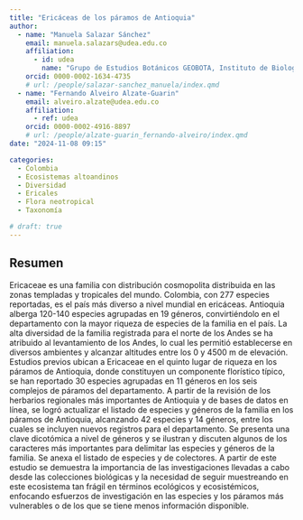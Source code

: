 ```yaml
---
title: "Ericáceas de los páramos de Antioquia"
author:
  - name: "Manuela Salazar Sánchez"
    email: manuela.salazars@udea.edu.co
    affiliation:
      - id: udea
        name: "Grupo de Estudios Botánicos GEOBOTA, Instituto de Biología, Facultad de Ciencias Exactas y Naturales, Universidad de Antioquia UdeA"
    orcid: 0000-0002-1634-4735
    # url: /people/salazar-sanchez_manuela/index.qmd
  - name: "Fernando Alveiro Alzate-Guarin"
    email: alveiro.alzate@udea.edu.co
    affiliation:
      - ref: udea
    orcid: 0000-0002-4916-8897
    # url: /people/alzate-guarin_fernando-alveiro/index.qmd
date: "2024-11-08 09:15"

categories:
  - Colombia
  - Ecosistemas altoandinos
  - Diversidad
  - Ericales
  - Flora neotropical
  - Taxonomía

# draft: true
---
```


## Resumen

Ericaceae es una familia con distribución cosmopolita distribuida en las zonas templadas y tropicales del mundo. Colombia, con 277 especies reportadas, es el país más diverso a nivel mundial en ericáceas. Antioquia alberga 120-140 especies agrupadas en 19 géneros, convirtiéndolo en el departamento con la mayor riqueza de especies de la familia en el país. La alta diversidad de la familia registrada para el norte de los Andes se ha atribuido al levantamiento de los Andes, lo cual les permitió establecerse en diversos ambientes y alcanzar altitudes entre los 0 y 4500 m de elevación. Estudios previos ubican a Ericaceae en el quinto lugar de riqueza en los páramos de Antioquia, donde constituyen un componente florístico típico, se han reportado 30 especies agrupadas en 11 géneros en los seis complejos de páramos del departamento. A partir de la revisión de los herbarios regionales más importantes de Antioquia y de bases de datos en línea, se logró actualizar el listado de especies y géneros de la familia en los páramos de Antioquia, alcanzando 42 especies y 14 géneros, entre los cuales se incluyen nuevos registros para el departamento. Se presenta una clave dicotómica a nivel de géneros y se ilustran y discuten algunos de los caracteres más importantes para delimitar las especies y géneros de la familia. Se anexa el listado de especies y de colectores. A partir de este estudio se demuestra la importancia de las investigaciones llevadas a cabo desde las colecciones biológicas y la necesidad de seguir muestreando en este ecosistema tan frágil en términos ecológicos y ecosistémicos, enfocando esfuerzos de investigación en las especies y los páramos más vulnerables o de los que se tiene menos información disponible.

<!-- ## Presentación -->

<!-- PDF -->
<!-- ```{=html} -->
<!-- <object data="presentacion_xii-ccb.pdf" type="application/pdf" width="800" height="540"> -->
<!--     <p>Parece que no tienes un plugin PDF para este navegador. -->
<!--     No pasa nada… puede hacer <a href="presentacion_xii-ccb.pdf">clic aquí  -->
<!--     para descargar el archivo PDF.</a></p> -->
<!-- </object> -->
<!-- ``` -->

<!-- ## Citación -->
